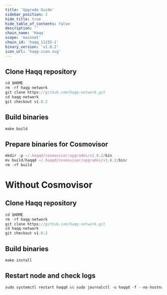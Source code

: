 ```yaml
---
title: 'Upgrade Guide'
sidebar_position: 2
hide_title: true
hide_table_of_contents: false
description: ''
chain_name: 'Haqq'
scope: 'mainnet'
chain_id: 'haqq_11235-1'
binary_version: 'v1.8.2'
icon_url: 'haqq-icon.svg'
---
```



<PageTitle
  iconUrl="img/haqq-icon.svg"
  title="Haqq Upgrade Guide"
  chainId="haqq_11235-1"
  version="v1.8.2"
/>

## Clone Haqq repository

```js
cd $HOME
rm -rf haqq-network
git clone https://github.com/haqq-network.git
cd haqq-network
git checkout v1.8.2
```

## Build binaries

```js
make build
```

## Prepare binaries for Cosmovisor

```js
mkdir -p ~/.haqqd/cosmovisor/upgrades/v1.8.2/bin
mv build/haqqd ~/.haqqd/cosmovisor/upgrades/v1.8.2/bin/
rm -rf build
```

# Without Cosmovisor

## Clone Haqq repository

```js
cd $HOME
rm -rf haqq-network
git clone https://github.com/haqq-network.git
cd haqq-network
git checkout v1.8.2
```

## Build binaries

```js
make install
```

## Restart node and check logs

```js
sudo systemctl restart haqqd && sudo journalctl -u haqqd -f --no-hostname -o cat
```
